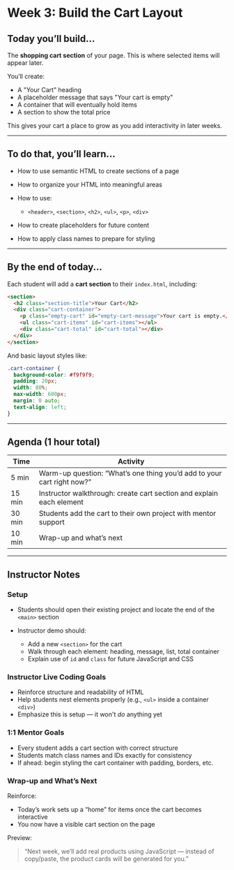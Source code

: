 # Week 3: Build the Cart Layout

## Today you’ll build...

The **shopping cart section** of your page. This is where selected items will appear later.

You’ll create:

- A "Your Cart" heading
- A placeholder message that says "Your cart is empty"
- A container that will eventually hold items
- A section to show the total price

This gives your cart a place to grow as you add interactivity in later weeks.

---

## To do that, you’ll learn...

- How to use semantic HTML to create sections of a page
- How to organize your HTML into meaningful areas
- How to use:

  - `<header>`, `<section>`, `<h2>`, `<ul>`, `<p>`, `<div>`

- How to create placeholders for future content
- How to apply class names to prepare for styling

---

## By the end of today...

Each student will add a **cart section** to their `index.html`, including:

```html
<section>
  <h2 class="section-title">Your Cart</h2>
  <div class="cart-container">
    <p class="empty-cart" id="empty-cart-message">Your cart is empty.</p>
    <ul class="cart-items" id="cart-items"></ul>
    <div class="cart-total" id="cart-total"></div>
  </div>
</section>
```

And basic layout styles like:

```css
.cart-container {
  background-color: #f9f9f9;
  padding: 20px;
  width: 80%;
  max-width: 600px;
  margin: 0 auto;
  text-align: left;
}
```

---

## Agenda (1 hour total)

| Time   | Activity                                                               |
| ------ | ---------------------------------------------------------------------- |
| 5 min  | Warm-up question: “What’s one thing you’d add to your cart right now?” |
| 15 min | Instructor walkthrough: create cart section and explain each element   |
| 30 min | Students add the cart to their own project with mentor support         |
| 10 min | Wrap-up and what’s next                                                |

---

## Instructor Notes

### Setup

- Students should open their existing project and locate the end of the `<main>` section
- Instructor demo should:

  - Add a new `<section>` for the cart
  - Walk through each element: heading, message, list, total container
  - Explain use of `id` and `class` for future JavaScript and CSS

### Instructor Live Coding Goals

- Reinforce structure and readability of HTML
- Help students nest elements properly (e.g., `<ul>` inside a container `<div>`)
- Emphasize this is setup — it won't _do_ anything yet

### 1:1 Mentor Goals

- Every student adds a cart section with correct structure
- Students match class names and IDs exactly for consistency
- If ahead: begin styling the cart container with padding, borders, etc.

### Wrap-up and What’s Next

Reinforce:

- Today’s work sets up a “home” for items once the cart becomes interactive
- You now have a visible cart section on the page

Preview:

> “Next week, we’ll add real products using JavaScript — instead of copy/paste, the product cards will be generated for you.”
